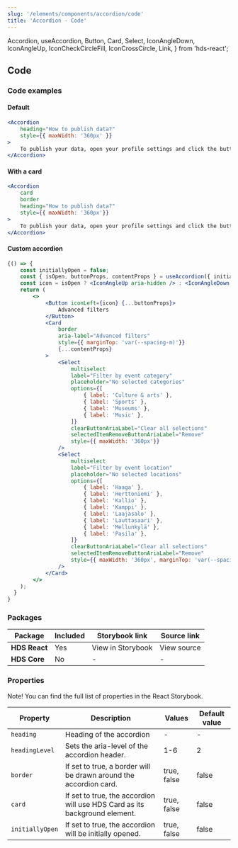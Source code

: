 ```yaml
---
slug: '/elements/components/accordion/code'
title: 'Accordion - Code'
---
```


  Accordion,
  useAccordion,
  Button,
  Card,
  Select,
  IconAngleDown,
  IconAngleUp,
  IconCheckCircleFill,
  IconCrossCircle,
  Link,
} from 'hds-react';



## Code

### Code examples 

#### Default
<Playground>


```jsx
<Accordion
    heading="How to publish data?"
    style={{ maxWidth: '360px' }}
>
    To publish your data, open your profile settings and click the button 'Publish'.
</Accordion>
```

</Playground>

#### With a card
<Playground>


```jsx
<Accordion 
    card 
    border
    heading="How to publish data?"
    style={{ maxWidth: '360px'}}
>
    To publish your data, open your profile settings and click the button 'Publish'.
</Accordion>
```

</Playground>

#### Custom accordion
<Playground>


```jsx
{() => {
    const initiallyOpen = false;
    const { isOpen, buttonProps, contentProps } = useAccordion({ initiallyOpen });
    const icon = isOpen ? <IconAngleUp aria-hidden /> : <IconAngleDown aria-hidden />;
    return (
        <>
            <Button iconLeft={icon} {...buttonProps}>
                Advanced filters
            </Button>
            <Card
                border
                aria-label="Advanced filters"
                style={{ marginTop: 'var(--spacing-m)'}}
                {...contentProps}
            >
                <Select
                    multiselect
                    label="Filter by event category"
                    placeholder="No selected categories"
                    options={[
                        { label: 'Culture & arts' },
                        { label: 'Sports' },
                        { label: 'Museums' },
                        { label: 'Music' },
                    ]}
                    clearButtonAriaLabel="Clear all selections"
                    selectedItemRemoveButtonAriaLabel="Remove"
                    style={{ maxWidth: '360px'}}
                />
                <Select
                    multiselect
                    label="Filter by event location"
                    placeholder="No selected locations"
                    options={[
                        { label: 'Haaga' },
                        { label: 'Herttoniemi' },
                        { label: 'Kallio' },
                        { label: 'Kamppi' },
                        { label: 'Laajasalo' },
                        { label: 'Lauttasaari' },
                        { label: 'Mellunkylä' },
                        { label: 'Pasila' },
                    ]}
                    clearButtonAriaLabel="Clear all selections"
                    selectedItemRemoveButtonAriaLabel="Remove"
                    style={{ maxWidth: '360px', marginTop: 'var(--spacing-s)'}}
                />
            </Card>
        </>
    );
  }
}
```

</Playground>

### Packages
| Package           | Included                      | Storybook link                                                                                                                      | Source link   |
| ----------------- | ----------------------------- | ----------------------------------------------------------------------------------------------------------------------------------- | ------------- |
| **HDS React**     | <IconCheckCircleFill /> Yes   | <Link size="M" external href="/storybook/react/?path=/story/components-accordion--default">View in Storybook</Link>  | <Link size="M" external href="https://github.com/City-of-Helsinki/helsinki-design-system/blob/master/packages/react/src/components/accordion/Accordion.tsx">View source</Link> |
| **HDS Core**      | <IconCrossCircle /> No        | -  | - |

### Properties
Note! You can find the full list of properties in the <Link size="M" href="/storybook/react/?path=/docs/components-accordion--default" external>React Storybook.</Link>

| Property                   | Description                                                                | Values      | Default value |
| -------------------------- | -------------------------------------------------------------------------- | ----------- | ------------- |
| `heading`                  | Heading of the accordion                                                   | -           | -             |
| `headingLevel`             | Sets the aria-level of the accordion header.                               | 1-6         | 2             |
| `border`                   | If set to true, a border will be drawn around the accordion card.          | true, false | false         |
| `card`                     | If set to true, the accordion will use HDS Card as its background element. | true, false | false         |
| `initiallyOpen`            | If set to true, the accordion will be initially opened.                    | true, false | false         |

